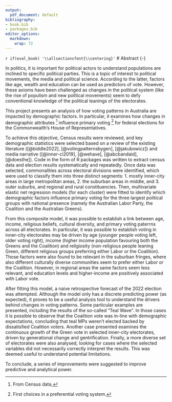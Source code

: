 ```yaml
---
output:
  pdf_document: default
bibliography:
- book.bib
- packages.bib
editor_options: 
  markdown: 
    wrap: 72
---
```


`r if(eval_book) '\\allsectionsfont{\\centering}'`
# Abstract {-}

In politics, it is important for political actors to understand populations are inclined to specific political parties. This is a topic of interest to political movements, the media and political science. According to the latter, factors like age, wealth and education can be used as predictors of vote. However, these axioms have been challenged as changes in the political system (like the rise of populism and new political movements) seem to defy conventional knowledge of the political leanings of the electorates.

This project presents an analysis of how voting patterns in Australia are impacted by demographic factors. In particular, it examines how changes in demographic attributes [^fromcensus] influence primary voting [^primaryvotingab] for federal elections for the Commonwealth's House of Representatives.

 [^fromcensus]: From Census data,
 [^primaryvotingab]: First choices in a preferential voting system.

To achieve this objective, Census results were reviewed, and key demographic statistics were selected based on  a review of the existing literature ([@biddle2022], [@votingpatternsbygen], [@jakubowicz]) and media narrative ([@inner-ci2019], [@wehave], [@abcbandaid], [@doesthe]). Code in the form of R packages was written to extract census data and election results systematically and repeatedly. Once data was selected, commonalities across electoral divisions were identified, which were used to classify them into three distinct segments: 1. mostly inner-city areas in large metropolitan areas, 2. the suburban areas in middle, and 3. outer suburbs, and regional and rural constituencies. Then, multivariate elastic net regression models (for each cluster) were fitted to identify which demographic factors influence primary voting for the three largest political groups with national presence (namely the Australian Labor Party, the Coalition and the Australian Greens).

From this composite model, it was possible to establish a link between age, income, religious beliefs, cultural diversity, and primary voting paterrns across all electorates. In particular, it was possible to establish voting in inner-city electorates may be driven by age (younger people voting left, older voting right), income (higher income population favouring both the Greens and the Coalition) and religiosity (non-religious people leaning Green, different religious groups preferring either Labor or the Coalition). Those factors were also found to be relevant in the suburban fringes, where also different culturally diverse communities seem to prefer either Labor or the Coalition. However, in regional areas the same factors seem less relevant, and education levels and higher-income are positively associated with Labor vote.

After fitting this model, a naive retrospective forecast of the 2022 election was attempted. Although the model only has a discrete predicting power (as expected), it proves to be a useful analysis tool to understand the drivers behind changes in voting patterns. Some particular examples are presented, including the results of the so-called "Teal Wave". In those cases it is possible to observe that the Coalition vote was in-line with demographic expectations, concluding that teal MPs weren't elected backed by dissatisfied Coalition voters. Another case presented examines the continuous growth of the Green vote in selected inner-city electorates, driven by generational change and gentrification. Finally, a more diverse set of electorates were also analysed, looking for cases where the selected variables did not necessarily correctly interpret the results. This was deemed useful to understand potential limitations.

To conclude, a series of improvements were suggested to improve predictive and analytical power.

\newpage
